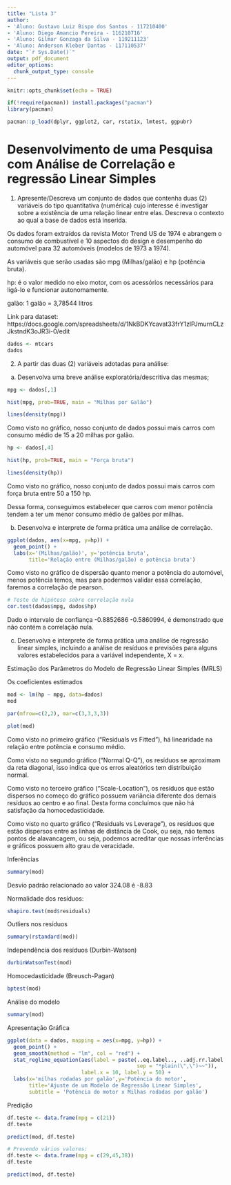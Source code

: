 ```yaml
---
title: "Lista 3"
author: 
- 'Aluno: Gustavo Luiz Bispo dos Santos - 117210400'
- 'Aluno: Diego Amancio Pereira - 116210716'
- 'Aluno: Gilmar Gonzaga da Silva - 119211123'
- 'Aluno: Anderson Kleber Dantas - 117110537'
date: "`r Sys.Date()`"
output: pdf_document
editor_options: 
  chunk_output_type: console
---
```


```r
knitr::opts_chunk$set(echo = TRUE)

if(!require(pacman)) install.packages("pacman")
library(pacman)

pacman::p_load(dplyr, ggplot2, car, rstatix, lmtest, ggpubr)

```

# Desenvolvimento de uma Pesquisa com Análise de Correlação e regressão Linear Simples

1) Apresente/Descreva um conjunto de dados que contenha duas (2) variáveis do tipo quantitativa (numérica) cujo interesse é investigar sobre a existência de uma relação linear entre elas. Descreva o contexto ao qual a base de dados está inserida.

Os dados foram extraídos da revista Motor Trend US de 1974 e abrangem o consumo de combustível e 10 aspectos do design e desempenho do automóvel para 32 automóveis (modelos de 1973 a 1974).

As variáveis que serão usadas são mpg (Milhas/galão) e hp (potência bruta).

hp:  é o valor medido no eixo motor, com os acessórios necessários para ligá-lo e funcionar autonomamente. 

galão: 1 galão  = 3,78544 litros

Link para dataset: https://docs.google.com/spreadsheets/d/1NkBDKYcavat33frY1zlPJmurnCLzJkstndK3oJR3i-0/edit

```r
dados <- mtcars
dados
```

2) A partir das duas (2) variáveis adotadas para análise:

a) Desenvolva uma breve análise exploratória/descritiva das mesmas;

```r
mpg <- dados[,1]

hist(mpg, prob=TRUE, main = "Milhas por Galão")

lines(density(mpg))
```

Como visto no gráfico, nosso conjunto de dados possui mais carros com consumo médio de 15 a 20 milhas por galão.

```r
hp <- dados[,4]

hist(hp, prob=TRUE, main = "Força bruta")

lines(density(hp))
```

Como visto no gráfico, nosso conjunto de dados possui mais carros com força bruta entre 50 a 150 hp.

Dessa forma, conseguimos estabelecer que carros com menor potência tendem a ter um menor consumo médio de galões por milhas.

b) Desenvolva e interprete de forma prática uma análise de correlação.

```r
ggplot(dados, aes(x=mpg, y=hp)) +
  geom_point() +
  labs(x='(Milhas/galão)', y='potência bruta', 
       title='Relação entre (Milhas/galão) e potência bruta')
```

Como visto no gráfico de dispersão quanto menor a potência do automóvel, menos potência temos, mas para podermos validar essa correlação, faremos a correlação de pearson.

```r

# Teste de hipótese sobre correlação nula
cor.test(dados$mpg, dados$hp)

```

Dado o intervalo de confiança -0.8852686 -0.5860994, é demonstrado que não contém a correlação nula.

c) Desenvolva e interprete de forma prática uma análise de regressão linear simples, incluindo a análise de resíduos e previsões para alguns valores estabelecidos para a variável independente, X = x.

Estimação dos Parâmetros do Modelo de Regressão Linear Simples (MRLS)

Os coeficientes estimados
```r

mod <- lm(hp ~ mpg, data=dados)
mod

par(mfrow=c(2,2), mar=c(3,3,3,3))

plot(mod)

```

Como visto no primeiro gráfico ("Residuals vs Fitted"), há linearidade na relação entre potência e consumo médio.

Como visto no segundo gráfico ("Normal Q-Q"), os resíduos se aproximam da reta diagonal, isso indica que os erros aleatórios tem distribuição normal.

Como visto no terceiro gráfico ("Scale-Location"), os resíduos que estão dispersos no começo do gráfico possuem variância diferente dos demais resíduos ao centro e ao final. Desta forma concluímos que não há satisfação da homocedasticidade.

Como visto no quarto gráfico ("Residuals vs Leverage"), os resíduos que estão dispersos entre as linhas de distância de Cook, ou seja, não temos pontos de alavancagem, ou seja, podemos acreditar que nossas inferências e gráficos possuem alto grau de veracidade.

Inferências

```r

summary(mod)

```

Desvio padrão relacionado ao valor  324.08 é  -8.83

Normalidade dos resíduos:

```r

shapiro.test(mod$residuals)

```

Outliers nos resíduos

```r

summary(rstandard(mod))

```

Independência dos resíduos (Durbin-Watson)

```r

durbinWatsonTest(mod)

```

Homocedasticidade (Breusch-Pagan)

```r

bptest(mod)

```

Análise do modelo

```r

summary(mod)

```

Apresentação Gráfica
 
```r

ggplot(data = dados, mapping = aes(x=mpg, y=hp)) +
  geom_point() +
  geom_smooth(method = "lm", col = "red") +
  stat_regline_equation(aes(label = paste(..eq.label.., ..adj.rr.label..,
                                          sep = "*plain(\",\")~~")),
                        label.x = 10, label.y = 50) +
  labs(x='milhas rodadas por galão',y='Potência do motor',
       title='Ajuste de um Modelo de Regressão Linear Simples',
       subtitle = 'Potência do motor x Milhas rodadas por galão')

```

Predição

```r

df.teste <- data.frame(mpg = c(21))
df.teste

predict(mod, df.teste)

# Prevendo vários valores:
df.teste <- data.frame(mpg = c(29,45,38))
df.teste

predict(mod, df.teste)

```
